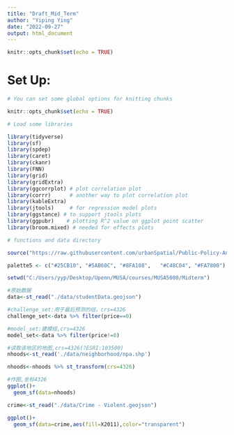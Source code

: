 ---
title: "Draft_Mid_Term"
author: "Yiping Ying"
date: "2022-09-27"
output: html_document
---

```{r setup, include=FALSE}
knitr::opts_chunk$set(echo = TRUE)
```



# Set Up:
```{r load_packages, include=FALSE}

# You can set some global options for knitting chunks

knitr::opts_chunk$set(echo = TRUE)

# Load some libraries

library(tidyverse)
library(sf)
library(spdep)
library(caret)
library(ckanr)
library(FNN)
library(grid)
library(gridExtra)
library(ggcorrplot) # plot correlation plot
library(corrr)      # another way to plot correlation plot
library(kableExtra)
library(jtools)     # for regression model plots
library(ggstance) # to support jtools plots
library(ggpubr)    # plotting R^2 value on ggplot point scatter
library(broom.mixed) # needed for effects plots

# functions and data directory

source("https://raw.githubusercontent.com/urbanSpatial/Public-Policy-Analytics-Landing/master/functions.r")

palette5 <- c("#25CB10", "#5AB60C", "#8FA108",   "#C48C04", "#FA7800")
```

```{r set_directory,include=FALSE}
setwd("C:/Users/yyp/Desktop/Upenn/MUSA/courses/MUSA5080/Midterm")
```

```{r raw_data}
#原始数据
data<-st_read("./data/studentData.geojson")
```

```{r challenge_set}
#challenge_set:用于最后预测的组，crs=4326
challenge_set<-data %>% filter(price==0)
```

```{r model_set}
#model_set:建模组,crs=4326
model_set<-data %>% filter(price!=0)
```

```{r nhoods}
#读取该地区的地图,crs=4326(?ESRI:103500)
nhoods<-st_read('./data/neighborhood/npa.shp')

nhoods<-nhoods %>% st_transform(crs=4326)
```

```{r nhoods_plot}
#作图,坐标4326
ggplot()+
  geom_sf(data=nhoods)
```

```{r crime_data}
crime<-st_read("./data/Crime - Violent.geojson")
```

```{r crime_data_plot}
ggplot()+
  geom_sf(data=crime,aes(fill=X2011),color="transparent")
```